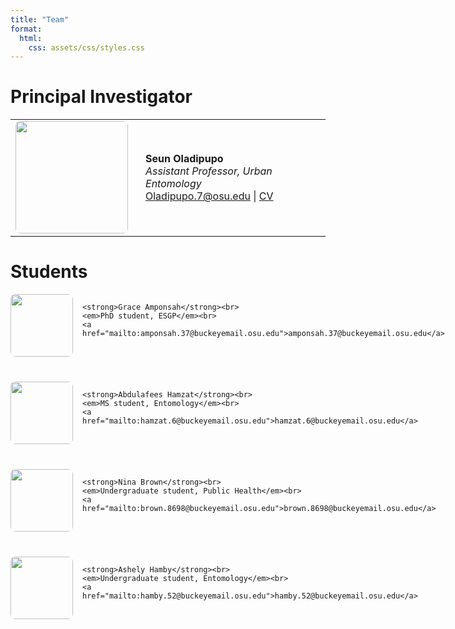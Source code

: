 ```yaml
---
title: "Team"
format:
  html:
    css: assets/css/styles.css
---
```


# Principal Investigator

<table>
  <tr>
    <td style="padding-right: 20px;">
      <img src="assets/images/seun-photo.png" width="180px" style="border-radius: 8px;">
    </td>
    <td>
      <strong>Seun Oladipupo</strong><br>
      <em>Assistant Professor, Urban Entomology</em><br>
      <a href="mailto:Oladipupo.7@osu.edu">Oladipupo.7@osu.edu</a> |
      <a href="https://drive.google.com/file/d/1VLsfViqfZGSVD9h-mnMmg5xrhFpoupQj/view?usp=drive_link">CV</a>
    </td>
  </tr>
</table>

# Students

<div style="display: flex; flex-wrap: wrap; gap: 40px;">

<div class="student-card" style="flex: 1 1 45%; display: flex; align-items: flex-start;">
  <img src="assets/images/amponsah-icon.png" width="100px" style="margin-right: 15px; border-radius: 8px;">
  <div>
    <strong>Grace Amponsah</strong><br>
    <em>PhD student, ESGP</em><br>
    <a href="mailto:amponsah.37@buckeyemail.osu.edu">amponsah.37@buckeyemail.osu.edu</a>
  </div>
</div>

<div class="student-card" style="flex: 1 1 45%; display: flex; align-items: flex-start;">
  <img src="assets/images/bedbug-icon.png" width="100px" style="margin-right: 15px; border-radius: 8px;">
  <div>
    <strong>Abdulafees Hamzat</strong><br>
    <em>MS student, Entomology</em><br>
    <a href="mailto:hamzat.6@buckeyemail.osu.edu">hamzat.6@buckeyemail.osu.edu</a>
  </div>
</div>

<div class="student-card" style="flex: 1 1 45%; display: flex; align-items: flex-start;">
  <img src="assets/images/bedbug-icon.png" width="100px" style="margin-right: 15px; border-radius: 8px;">
  <div>
    <strong>Nina Brown</strong><br>
    <em>Undergraduate student, Public Health</em><br>
    <a href="mailto:brown.8698@buckeyemail.osu.edu">brown.8698@buckeyemail.osu.edu</a>
  </div>
</div>

<div class="student-card" style="flex: 1 1 45%; display: flex; align-items: flex-start;">
  <img src="assets/images/bedbug-icon.png" width="100px" style="margin-right: 15px; border-radius: 8px;">
  <div>
    <strong>Ashely Hamby</strong><br>
    <em>Undergraduate student, Entomology</em><br>
    <a href="mailto:hamby.52@buckeyemail.osu.edu">hamby.52@buckeyemail.osu.edu</a>
  </div>
</div>

</div>
